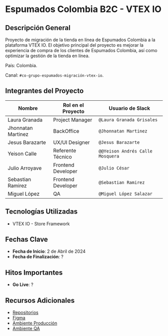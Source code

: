 # Espumados Colombia B2C - VTEX IO

## Descripción General

Proyecto de migración de la tienda en línea de Espumados Colombia a la plataforma VTEX IO. El objetivo principal del proyecto es mejorar la experiencia de compra de los clientes de Espumados Colombia, así como optimizar la gestión de la tienda en línea.

País: Colombia.

Canal: `#co-grupo-espumados-migración-vtex-io`.

## Integrantes del Proyecto

| Nombre             | Rol en el Proyecto         | Usuario de Slack   |
| ------------------ | -------------------------- | ------------------ |
| Laura Granada | Project Manager       | `@Laura Granada Grisales`    |
| Jhonnatan Martinez  | BackOffice       | `@Jhonnatan Martinez`       |
| Jesus Barazarte | UX/UI Designer       | `@Jesus Barazarte`          |
| Yeison Calle | Referente Técnico       | `@@Yeison Andrés Calle Mosquera`          |
| Julio Arroyave | Frontend Developer       | `@Julio César`          |
| Sebastian Ramirez | Frontend Developer       | `@Sebastian Ramirez`          |
| Miguel López | QA       | `@Miguel López Salazar`          |

## Tecnologías Utilizadas

- VTEX IO - Store Framework

## Fechas Clave

- **Fecha de Inicio**: 2 de Abril de 2024
- **Fecha de Finalización**: ?

## Hitos Importantes

- **Go Live**: ?

## Recursos Adicionales

- [Repositorios](https://github.com/orgs/ITGlobers/teams/espumadosb2c/repositories)
- [Figma](https://www.figma.com/file/C9ejI5lttw8wor1TP9zDxX/Espumados-%7C-Web-2024?type=design&node-id=556-7221&mode=design&t=IAWkZ5dKbyKlfHVc-0)
- [Ambiente Producción](https://espumadosb2c.myvtex.com/)
- [Ambiente QA](https://calidad.myvtex.com/)